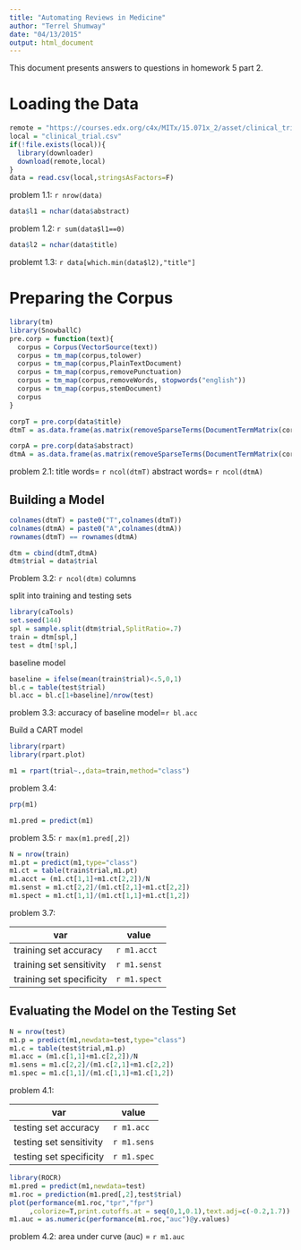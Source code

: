 ```yaml
---
title: "Automating Reviews in Medicine"
author: "Terrel Shumway"
date: "04/13/2015"
output: html_document
---
```


This document presents answers to questions in homework 5 part 2.

# Loading the Data

```r

remote = "https://courses.edx.org/c4x/MITx/15.071x_2/asset/clinical_trial.csv"
local = "clinical_trial.csv"
if(!file.exists(local)){
  library(downloader)
  download(remote,local)
}
data = read.csv(local,stringsAsFactors=F)
```
problem 1.1: `r nrow(data)`

```r
data$l1 = nchar(data$abstract)
```

problem 1.2: `r sum(data$l1==0)`

```r
data$l2 = nchar(data$title)
```
problemt 1.3: `r data[which.min(data$l2),"title"]`


# Preparing the Corpus

```r
library(tm)
library(SnowballC)
pre.corp = function(text){
  corpus = Corpus(VectorSource(text))
  corpus = tm_map(corpus,tolower) 
  corpus = tm_map(corpus,PlainTextDocument)
  corpus = tm_map(corpus,removePunctuation) 
  corpus = tm_map(corpus,removeWords, stopwords("english"))
  corpus = tm_map(corpus,stemDocument)
  corpus
}

corpT = pre.corp(data$title)
dtmT = as.data.frame(as.matrix(removeSparseTerms(DocumentTermMatrix(corpT),0.95)))

corpA = pre.corp(data$abstract)
dtmA = as.data.frame(as.matrix(removeSparseTerms(DocumentTermMatrix(corpA),0.95)))
```
problem 2.1: 
title words= `r ncol(dtmT)` abstract words= `r ncol(dtmA)`

## Building a Model

```r
colnames(dtmT) = paste0("T",colnames(dtmT)) 
colnames(dtmA) = paste0("A",colnames(dtmA)) 
rownames(dtmT) == rownames(dtmA)

dtm = cbind(dtmT,dtmA)
dtm$trial = data$trial
```

Problem 3.2: `r ncol(dtm)` columns

split into training and testing sets

```r
library(caTools)
set.seed(144)
spl = sample.split(dtm$trial,SplitRatio=.7)
train = dtm[spl,]
test = dtm[!spl,]
```

baseline model

```r
baseline = ifelse(mean(train$trial)<.5,0,1)
bl.c = table(test$trial)
bl.acc = bl.c[1+baseline]/nrow(test)
```
problem 3.3: accuracy of baseline model=`r bl.acc`

Build a CART model

```r
library(rpart)
library(rpart.plot)

m1 = rpart(trial~.,data=train,method="class")
```

problem 3.4:
```r
prp(m1)
```

```r
m1.pred = predict(m1)
```
problem 3.5: `r max(m1.pred[,2])`


```r
N = nrow(train)
m1.pt = predict(m1,type="class")
m1.ct = table(train$trial,m1.pt)
m1.acct = (m1.ct[1,1]+m1.ct[2,2])/N
m1.senst = m1.ct[2,2]/(m1.ct[2,1]+m1.ct[2,2])
m1.spect = m1.ct[1,1]/(m1.ct[1,1]+m1.ct[1,2])
```


problem 3.7:

var                      |value
---------------------    |-----
training set accuracy    |`r m1.acct`
training set sensitivity |`r m1.senst`
training set specificity |`r m1.spect`

## Evaluating the Model on the Testing Set

```r
N = nrow(test)
m1.p = predict(m1,newdata=test,type="class")
m1.c = table(test$trial,m1.p)
m1.acc = (m1.c[1,1]+m1.c[2,2])/N
m1.sens = m1.c[2,2]/(m1.c[2,1]+m1.c[2,2])
m1.spec = m1.c[1,1]/(m1.c[1,1]+m1.c[1,2])
```

problem 4.1:

var                      |value
---------------------    |-----
testing set accuracy     |`r m1.acc`
testing set sensitivity  |`r m1.sens`
testing set specificity  |`r m1.spec`


```r
library(ROCR)
m1.pred = predict(m1,newdata=test)
m1.roc = prediction(m1.pred[,2],test$trial)
plot(performance(m1.roc,"tpr","fpr")
     ,colorize=T,print.cutoffs.at = seq(0,1,0.1),text.adj=c(-0.2,1.7))
m1.auc = as.numeric(performance(m1.roc,"auc")@y.values)
```
problem 4.2: area under curve (auc) = `r m1.auc`

